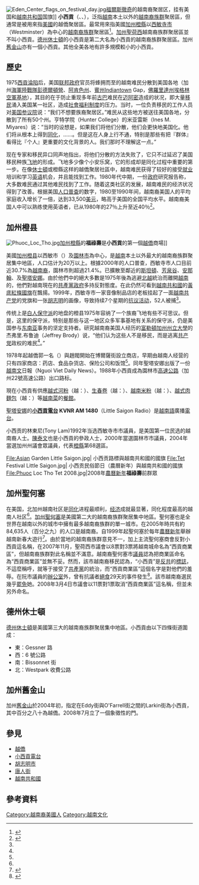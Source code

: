 {{noteTA
|1=zh-hans:县;zh-hk:縣;zh-tw:郡;
|d1=大陆→县;香港→縣；台灣→郡；
|2=zh-hans:安那罕;zh-hk:安那翰;zh-tw:安納海姆;
|d2=大陆→安那罕;香港→安那翰；台灣→安納海姆；
|3=zh-hans:橙县;zh-hk:橙縣;zh-tw:橘郡;
|d3=大陆→橙县;香港→橙縣；台灣→橘郡；
}}
[[File:Eden_Center_flags_on_festival_day.jpg|thumb]][[福爾斯徹奇_(維吉尼亞州)|福爾斯徹奇]]的越南裔聚居区{{link-en|Eden Center}}，挂有美国和[[越南共和国|越南共和国]]国旗]]
'''小西貢'''（{{lang-en|Little Saigon}}、{{vie|v=Sài Gòn Nhỏ|hn=柴棍𡮈}}、{{vie|v=Tiểu Sài Gòn|hn=小柴棍|link=no}}），泛指[[越南|越南]]本土以外的[[越僑|越南裔族群]]聚居區，但通常是被用來指[[美國|美國]]的越僑聚居區。最常用來指美國[[加州|加州]][[橙縣_(加利福尼亞州)|橙縣]]以[[西敏寺市_(加州)|西敏寺市]]（Westminster）為中心的[[越僑|越南裔族群]]聚居區<ref>{{cite journal|url=http://www.sciencedirect.com/science?_ob=ArticleURL&_udi=B6WJ8-45FCBVV-3&_user=4335213&_rdoc=1&_fmt=&_orig=search&_sort=d&view=c&_acct=C000000150&_version=1&_urlVersion=0&_userid=4335213&md5=00f22f0b580203f9f030904e02c637e0|last=Mazumdar|first=Sanjoy|coauthors=Shampa Mazumdar, Faye Docuyanan, and Colette Marie McLaughlin|title=Creating a Sense of Place: The Vietnamese-Americans and Little Saigon|journal=Journal of Environmental Psychology|volume=20|issue=4|pages=319–333|language=en|doi=10.1006/jevp.2000.0170|date=2000年12月|access-date=2009-06-03|archive-date=2009-01-23|archive-url=https://web.archive.org/web/20090123095345/http://www.sciencedirect.com/science?_ob=ArticleURL&_udi=B6WJ8-45FCBVV-3&_user=4335213&_rdoc=1&_fmt=&_orig=search&_sort=d&view=c&_acct=C000000150&_version=1&_urlVersion=0&_userid=4335213&md5=00f22f0b580203f9f030904e02c637e0|dead-url=no}}</ref>。[[加州|加州]][[聖荷西|聖荷西]]越南裔族群聚居區並不叫小西貢。[[德克薩斯州|德州]][[休士頓|休士頓]]的小西貢是第二大名為小西貢的越南裔族群聚居區。加州[[舊金山|舊金山]]亦有一個小西貢。其他全美各地有許多規模較小的小西貢。

==歷史==
1975[[西貢淪陷|西貢淪陷]]后，美国[[联邦政府|联邦政府]]官员将蜂拥而至的越南难民分散到美国各地（加州[[彭德爾頓營海軍陸戰隊基地|海軍陸戰隊彭德爾頓營]]、[[阿肯色州|阿肯色州]]{{Link-en|查菲堡|Fort Chaffee Maneuver Training Center|查菲堡陸軍基地}}、[[賓州|賓州]]Indiantown Gap，[[佛羅里達州|佛羅里達州]][[埃格林空军基地|埃格林空軍基地]]），其目的在于防止重现多年前[[古巴|古巴]]难民在[[迈阿密|迈阿密]]造成的状况，即大量[[移民|移民]]涌入美国某一社区，造成[[社會保障|社會福利制度]]的压力。当时，一位负责移民的工作人员对[[美国参议院|美国参议院]]说：“我们不想要族裔聚居区。”难民从这些地方被送往美国各地，分散到了所有50个州。亨特学院（Hunter College）的米亚雷斯（Ines M. Miyares）说：“当时的设想是，如果我们将他们分散，他们会更快地美国化。他们将从根本上得到[[同化|同化]]，……。但是这在人身上行不通，特别是那些有把『群体』看得比『个人』更重要的文化背景的人。我们那时不理解这一点。”

现在专家和移民异口同声地指出，将他们分散的方法失败了，它只不过延迟了美国移民种族[[飞地|飞地]]的形成。飞地多少像个小安乐窝，它的形成却是同化过程中重要的第一步。在像[[休士頓|休士頓]]或橙縣这样的越僑聚居社區中，越南难民获得了较好的接受[[就业|就业]]培训和学习[[英语|英语]]机会，并且能找到工作。1980年代中期，一份[[政府|政府]]研究报告称，大多数难民通过其他难民找到了工作。随着这类社区的发展，越南难民的经济状况得到了改善。根据美国[[人口普查|人口普查]]的数字，1980至1990年间，越南裔美国人的平均家庭收入增长了一倍，达到33,500[[美元|美元]]，略高于美国的全国平均水平。越南裔美国人中可以熟练使用英语者，已从1980年的27％上升至近40％<ref name="洛杉磯時報">{{cite web|url=http://chinese.usembassy-china.org.cn/jl0300_vietnamrefugees.html|title=移民越南难民的归宿（Vietnam Refugees Finally Find Home; It has been a long struggle, made worse by ill-conceived government policies, but the people who fled their country have made a place for themselves in America.）|author=Scott Gold, Mai Tran|publisher=[[北京|北京]][[美国|美国]][[大使馆|大使馆]]网站，原載[[洛杉磯時報|洛杉磯時報]]|year=2000-04-24|accessdate=2009-06-04|archive-date=2014-11-27|archive-url=https://web.archive.org/web/20141127083630/http://chinese.usembassy-china.org.cn/jl0300_vietnamrefugees.html|dead-url=yes}}</ref>。

==加州橙县==
{{rellink|extraclasses=boilerplate seealso noprint|主条目：{{Link-en|小西贡 (橙县)|Little Saigon, Orange County}}}}
[[File:Phuoc_Loc_Tho.jpg|thumb]][[加州|加州]][[橙縣_(加利福尼亞州)|橙縣]]的'''福祿壽'''是'''小西貢'''的第一個[[越僑|越僑]]商場]]

美國[[加州|加州]][[橙县_(加利福尼亚州)|橙县]]以西敏市（{{lang|en|Westminster}}）及[[園林市|園林市]]為中心，是[[越南|越南]]本土以外最大的越南裔族群聚居集中地區，人口估计为20万以上。根據2000年的人口普查，西敏寺市人口目前近30.7%為[[越僑|越南裔]]，園林市則超過21.4%。已擴散至鄰近的[[斯坦顿_(加利福尼亚州)|斯坦頓]]、[[方廷瓦利|芳泉谷]]、[[安那翰|安那翰]]、及[[圣安娜_(加利福尼亚州)|聖塔安娜]]。由於他們中的絕大多數是1975年後為逃避[[北越|北越]]統治而離開[[越南|越南]]的，他們對越南現在的[[共產黨|共產黨]][[越南|政府]]多持反對態度。在此仍然可看到[[越南共和國|越南共和國]]的[[越南共和國國旗|黃底紅條國旗]]在飄揚。1999年，西敏寺市一家音像制品店的老板挂起了一面[[越南共产党|越南共产党]]的党旗和一张[[胡志明|胡志明]]的画像，导致持续7个星期的[[陳長事件|抗议活动]]，52人被捕<ref name="洛杉磯時報"/>。

传统上是[[白人|白人]][[保守派|保守派]]的地盘的橙县1975年容纳了一个族裔飞地有些不可思议。但是，这里的保守派，特别是那些与这一地区众多军事基地有关系的保守派，仍是美国参与[[东南亚|东南亚]]事务的坚定支持者。研究越南裔美国人经历的[[富勒頓加州州立大學|富勒頓加州州立大學]]的杰弗里.布鲁迪（Jeffrey Brody）说，“他们认为这些人不是移民，而是逃离[[共产党|共产党]]政权的难民<ref name="洛杉磯時報"/>。”

1978年起越僑郭一名（{{lang|vi|Quách Nhứt Danh}}）與趙閥開始在博爾薩街設立商店，早期由越南人经营的只有四家商店：药店、食品杂货店、保险公司和饭馆<ref name="洛杉磯時報"/>。同年聖塔安娜出版了一份[[越南文|越南文]]日報（Nguoi Viet Daily News）。1988年小西貢成為園林市[[高速公路|高速公路]]（加州22號高速公路）出口路标。

現在小西貢有供應[[越式河粉|越式河粉]]（越：{{lang|vi|phở/񣂝}}）、[[脍卷|生春卷]]（越：{{lang|vi|gỏi cuốn/膾卷}}）、[[越南粉|越南米粉]]（越：{{lang|vi|bún/𥻸}}）、[[越式肉麵包|越式肉麵包]]（越：{{lang|vi|bánh mì/餅񠜔}}）等[[越南菜|越南菜]]的[[餐館|餐館]]。

[[聖塔安娜|聖塔安娜]]的'''[[小西貢電台|小西貢電台]] KVNR AM 1480'''（Little Saigon Radio）是[[越南語|越南語]]廣播[[電台|電台]]。

小西贡的林東尼(Tony Lam)1992年当选西敏寺市市議員，是美国第一位民选的越南裔人士。[[陳泰文|陳泰文]]也是小西貢的參政人士，2000年當選園林市市議員，2004年當選加州州議會眾議員，代表[[橙縣_(加利福尼亞州)|橙縣]]第68選區。

<gallery perrow="4">
File:Asian Garden Little Saigon.jpg| 小西贡路標與越南共和國的國旗
File:Tet Festival Little Saigon.jpg| 小西贡民俗節日（農曆新年）與越南共和國的國旗
File:Phuoc Loc Tho Tet 2008.jpg|2008年[[農曆新年|農曆新年]]'''福祿壽'''前群眾
</gallery>

==加州聖何塞==
在美国，北加州越南社区是[[同化|同化]]进程最顺利，[[经济|经济]]成就最显著，同化程度最高的越南人社区<ref name="洛杉磯時報"/>。[[加州|加州]][[聖荷西_(加利福尼亞州)|聖何塞]]是美國第二大的越南裔族群聚居集中地區。聖何塞也是全世界在越南以外的城市中擁有最多越南裔族群的單一城市。在2005年時共有約84,635人（百分之九）的人口是越南裔。自1999年起聖何塞於每年[[農曆新年|農曆新年]]舉辦越南新春大遊行<ref>{{cite web|url=http://www.vsfsanjose.com/|title=Vietnamese Spring Festival and Parade|accessdate=05-06-2009|deadurl=yes|archiveurl=https://web.archive.org/web/20090204035159/http://vsfsanjose.com/|archivedate=2009-02-04}}</ref>。由於當地的越南裔族群意見不一，加上主流聖何塞商會反對小西貢這名稱，在2007年11月，聖荷西市議會以8票對3票將越南城命名為“西貢商業區”，但越南裔族群對此名稱並不滿意。越南裔聖何塞市[[議員|議員]]{{link-en|麥迪遜·阮|Madison Nguyen}}認為把商業區命名為“西貢商業區”並無不妥。然而，該市越南裔移民認為，“小西貢”是[[反共|反共]]的[[標誌|標誌]]，不這麼稱呼，就等于接受了[[共產黨|共產黨]]的統治，而“西貢商業區”這個名字是對他們的羞辱。在阮市議員的[[辦公室|辦公室]]外，曾有抗議者[[絕食|絕食]]29天的事件發生<ref name="僑報">{{cite web|url=http://news.sina.com/us/chinapress/104-103-102-102/2009-03-03/03033682202.html|title=聖荷西商業區命名爭議升級|author=郭劍|publisher=[[新浪網|新浪網]]，原載僑報|date=2009-03-03|accessdate=05-06-2009|archive-date=2016-03-04|archive-url=https://web.archive.org/web/20160304112924/http://news.sina.com/us/chinapress/104-103-102-102/2009-03-03/03033682202.html|dead-url=no}}</ref>。該市越南裔選民幾乎[[罷免|罷免]]她。2008年3月4日市議會以11票對1票取消“西貢商業區”這名稱，但並未另外命名。

==德州休士頓==
[[德克薩斯州|德州]][[休士頓|休士頓]]是美國第三大的越南裔族群聚居集中地區。小西貢由以下四條街道圍成：
*東：Gessner 路
*西：6 號公路
*南：Bissonnet 街
*北：Westpark 收費公路

==加州舊金山==
加州[[舊金山|舊金山]]於2004年初，指定在Eddy街與O'Farrell街之間的Larkin街為小西貢，其中百分之八十為越僑。2008年7月立了一個象徵性的門。

==參見==
*[[越僑|越僑]]
*[[小西貢電台|小西貢電台]]
*[[胡志明市|胡志明市]]
*[[唐人街|唐人街]]
*[[越南共和國|越南共和國]]

==參考資料==
<references />

[[Category:越南裔美國人|Category:越南裔美國人]]
[[Category:越南文化|Category:越南文化]]
